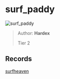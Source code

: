 
# surf_paddy

![surf_paddy](https://raw.githubusercontent.com/Sayt123/SurfMapPics/Maps-and-bonuses/csgo/surf_paddy.jpg)

> Author: **Hardex**
>
> Tier 2

## Records

[surfheaven](https://surfheaven.eu/map/surf_paddy)
